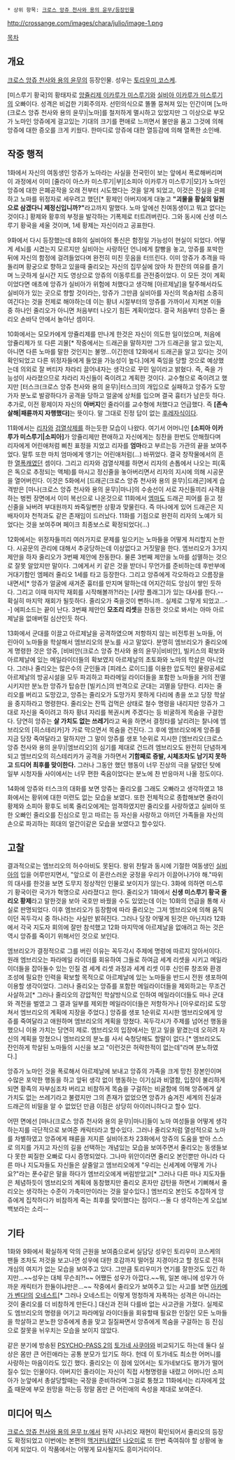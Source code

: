  * 상위 항목: [[크로스 앙쥬 천사와 용의 윤무/등장인물]]

http://crossange.com/images/chara/julio/image-1.png

[[목차]]

== 개요 ==
[[크로스 앙쥬 천사와 용의 윤무]]의 등장인물. 성우는 [[토리우미 코스케]]. 

[미스루기 황국]의 황태자로 [[앙쥬|앙쥴리제 이카루가 미스루기]]와 [[실비아 이카루가 미스루기]]의 오빠이다. 성격은 비겁한 기회주의자. 선민의식으로 똘똘 뭉쳐져 있는 인간이며 [노마(크로스 앙쥬 천사와 용의 윤무)|노마]를 철저하게 멸시하고 있었지만 그 이상으로 부모가 노마인 앙쥬에게 걸고있는 기대의 크기를 편애로 느끼면서 불만을 품고 그것에 의해 앙쥬에 대한 증오를 크게 키웠다. 한마디로 앙쥬에 대한 열등감에 의해 열폭한 소인배.

== 작중 행적 ==
1화에서 자신의 여동생인 앙쥬가 노마라는 사실을 전국민이 보는 앞에서 폭로해버리며 이 과정에서 이미 [줄라이 아스카 미스루기|부][소피아 이카루가 미스루기|모]가 노마인 앙쥬에 대한 은폐공작을 오래 전부터 시도했다는 것을 알게 되었고, 이것은 진실을 은폐하고 노마를 위정자로 세우려고 했던[* 황제인 아버지에게 대놓고 '''"괴물을 황실의 일원으로 삼겠다니 제정신입니까?"'''라고까지 말했다. 노마 앞에선 친여동생이고 뭐고 없다는 것이다.] 황제와 황후의 부정을 발각하는 기폭제로 터트려버린다. 그와 동시에 신생 미스루기 황국을 세울 것이며, 1세 황제는 자신이라고 공표한다.

9화에서 다시 등장했는데 8화의 실비아의 통신은 함정일 가능성이 현실이 되었다. 어떻게 세뇌를 시켰는지 모르지만 실비아는 사랑하던 언니에게 칼빵을 놓고, 앙쥬를 포박한 뒤에 자신의 함정에 걸려들었다며 완전히 미친 웃음을 터뜨린다. 이미 앙쥬가 추격을 따돌리며 황궁으로 향하고 있을때 줄리오는 자신의 집무실에 앉아 차 한잔의 여유를 즐기며 느긋하게 실시간 지도 영상으로 앙쥬의 이동루트를 관전중이었다. 이 모든 것이 계획이었다면 애초에 앙쥬가 실비아가 위험에 처했다고 생각해 [아르제날]을 탈주해서라도 실비아가 있는 곳으로 향할 것이라는, 앙쥬가 그만큼 실비아를 자신의 목숨처럼 소중히 여긴다는 것을 전제로 해야하는데 이는 황녀 시절부터의 앙쥬를 가까이서 지켜본 이들 중 하나인 줄리오가 아니면 처음부터 나오기 힘든 계획이었다. 결국 처음부터 앙쥬는 줄리오 손바닥 안에서 놀아난 셈이다.

10화에서는 모모카에게 앙쥴리제를 만나게 한것은 자신이 의도한 일이었으며, 처음에 앙쥴리제가 또 다른 괴물[* 작중에서는 드래곤을 말하지만 그가 드래곤을 알고 있는지, 아니면 다른 노마를 말한 것인지는 불명...이긴한데 12화에서 드래곤을 알고 있다는 것이 확인되었고 다른 위정자들에게 들었을 가능성이 높다.]에게 죽임을 당할 것으로 예상했는데 의외로 잘 버티자 차라리 끌어내자는 생각으로 꾸민 일이라고 밝혔다. 즉, 죽을 가능성이 사라졌으므로 차라리 자신들이 죽이려고 계획한 것이다. 교수형으로 죽이려고 했지만 [터스크(크로스 앙쥬 천사와 용의 윤무)|터스크]의 개입으로 실패하고 앙쥬가 도망가자 분노로 발광하다가 공격을 당하고 얼굴에 상처를 입으며 결국 흉터가 남은듯 하다. 추가로, 이전 황제이자 자신의 '''아버지'''인 줄라이를 교수형에 처했다고 언급했다. 즉 '''[존속살해|패륜까지 자행했다]'''는 뜻이다. 말 그대로 진정 답이 없는 [[후레자식]]이다.

11화에서는 [[리자 런독|리자]]와 [[검열삭제]]를 하는듯한 모습이 나왔다. 여기서 어머니인 '''[소피아 이카루가 미스루기|소피아]'''가 앙쥴리제만 편애하고 자신에게는 칭찬을 한번도 안해줬다며 리자에게 어린애처럼 삐친 표정을 지었고 리자를 '''엄마'''라고 부르는등 가관의 끝을 보여주었다. 말투 또한 마치 엄마에게 앵기는 어린애처럼(...) 바뀌었다. 결국 창작물에서의 흔한 [[열폭]]캐였던 셈이다. 그리고 리자와 검열삭제를 하면서 리자의 손톱에서 나오는 피(혹은 독으로 추정되는 액체)를 마시고 정신줄을 놓아버리면서 리자의 지시에 의해 시공문을 열어버린다. 이것은 5화에서 [드래곤(크로스 앙쥬 천사와 용의 윤무)|드래곤]에게 습격받은 [마나(크로스 앙쥬 천사와 용의 윤무)|마나]의 수송선이 서로 자신들끼리 사격을 하는 벙찐 장면에서 이미 복선으로 나온것으로 11화에서 [[엠마 브론슨|엠마]]도 드래곤 피어를 듣고 정신줄을 놔버려 부대원까지 쏴죽일뻔한 상황과 맞물린다. 즉 마나에게 있어 드래곤은 지배자이자 천적과도 같은 존재임이 드러났다. 11화를 기점으로 완전히 리자의 노예가 되었다는 것을 보여주며 페이크 최종보스로 확정되었다(...) 

12화에서는 위정자들끼리 여러가지로 문제를 일으키는 노마들을 어떻게 처리할지 논한다. 시공문의 관리에 대해서 추궁당하는데 이상없다고 거짓말을 한다. 엠브리오가 3가지 제안을 하자 줄리오가 3번째 제안에 찬동한다. 물론 3번째 제안을 노마를 섬멸하는 것으로 잘못 알았지만 말이다. 그에게서 키 같은 것을 받더니 무언가를 준비하는데 후반부에 거대기함인 엠페러 줄리오 1세를 타고 등장한다. 그리고 앙쥬에게 각오하라고 으름장을 내면서[* 앙쥬가 얼굴에 새겨준 흉터를 만지며 말하는데 어지간히도 앙심이 쌓인 듯하다. 그리고 이때 마지막 재회를 시작해볼까?!라는 [사망 플래그]가 있는 대사를 한다.--확실히 마지막 재회가 될듯하다. 줄리오가 죽을것이 뻔하니까.. 실제로 그렇게 되었고...--] 에피소드는 끝이 난다. 3번째 제안인 '''모조리 리셋'''을 찬동한 것으로 봐서는 아마 아르제날을 없애버릴 심산인듯 하다.

13화에서 군대를 이끌고 아르제날을 공격하였으며 저항하지 않는 비전투원 노마들, 어린아이 노마들을 학살해서 엠브리오의 분노를 사고 말았다. 분명히 엠브리오가 줄리오에게 명령한 것은 앙쥬, [비비안(크로스 앙쥬 천사와 용의 윤무)|비비안], 빌키스의 확보와 아르제날에 있는 메일라이더들의 확보였지 아르제날의 초토화와 노마의 학살은 아니었다. 그러나 줄리오는 많은수의 군인들과 [피레스 로이드]를 이용한 압도적인 물량공세로 아르제날의 방공시설을 모두 파괴하고 파라메일 라이더들을 포함한 노마들을 거의 전멸시키지만 분노한 앙쥬가 탑승한 [빌키스]의 반격으로 군대는 괴멸을 당한다. 리자는 줄리오를 버리고 도망갔고, 앙쥬는 줄리오가 도망가지 못하게 다리에 총을 쏘고 당장 학살을 중지하라고 명령한다. 줄리오는 잔뜩 겁먹은 상태로 철수 명령을 내리지만 앙쥬가 그대로 자신을 죽이려고 하자 황녀 자리를 복권시켜 주겠다는 등 비굴하게 목숨을 구걸한다. 당연히 앙쥬는 '''살 가치도 없는 쓰레기'''라고 욕을 하면서 결정타를 날리려는 찰나에 엠브리오의 [히스테리카]가 가로 막으면서 목숨을 건진다. 그 후에 엠브리오에게 앙쥬를 지금 당장 죽여달라고 말하지만 그 말이 앙쥬를 생포 1순위로 지시한 [엠브리오(크로스 앙쥬 천사와 용의 윤무)|엠브리오]의 심기를 제대로 건드려 엠브리오도 완전히 단념하게 되고 엠브리오의 히스테리카가 공격을 가하면서 '''기함째로 증발, 시체조차도 남기지 못하고 드디어 최후를 맞이한다.''' 그러나 그동안 했던 행동이 너무 진상의 극을 달렸던 탓에 일부 시청자들 사이에서는 너무 편한 죽음이었다는 분노에 찬 반응마저 나올 정도이다.

14화에 앙쥬와 터스크의 대화를 보면 앙쥬는 줄리오를 그래도 오빠라고 생각하였고 18화에서는 황위에 대한 미련도 없는 모습을 보였다. 또한 전체적으로 종합해보면 줄라이 황제와 소피아 황후도 비록 줄리오에게는 엄격하였지만 줄리오를 사랑하였고 실비아 또한 오빠인 줄리오를 진심으로 믿고 따르는 등 자신을 사랑하고 아끼던 가족들을 자신의 손으로 파괴하는 희대의 얼간이같은 모습을 보였다고 할수있다.

== 고찰 ==
결과적으로는 엠브리오의 허수아비도 못된다. 왕위 찬탈과 동시에 기절한 여동생인 [[실비아 이카루가 미스루기|실비아]]의 입을 어루만지면서, "앞으로 이 혼란스러운 궁정을 우리가 이끌어나가야 해."따위의 대사를 한것을 보면 도무지 정상적인 인물로 보이지가 않는다. 3화에 의하면 미스루기 황국이란 국가가 혁명으로 사라졌다고 한다. 줄리오가 1화에서 '''신생 미스루기 황국 줄리오 황제'''라고 말한것을 보아 국호만 바꿨을 수도 있었는데 이는 10화의 언급을 통해 사실로 판명되었다. 이후 엠브리오가 등장함에 따라 줄리오는 그저 엠브리오에 의해 움직이던 꼭두각시 중 하나라는 사실만 밝혀진다. 그러나 당장 어떻게 된것은 아닌지라 12화에서 각국 지도자 회의에 잘만 참석했고 12화 마지막에 아르제날을 없애려고 하는 것은 역시 앙쥬를 죽이기 위해서인 것으로 보인다. 

엠브리오가 결정적으로 그를 버린 이유는 꼭두각시 주제에 명령에 따르지 않아서이다. 원래 엠브리오는 파라메일 라이더를 회유하여 그들로 하여금 세계 리셋을 시키고 메일라이더들을 잡아둘수 있는 인질 겸 세계 리셋 과정과 세계 리셋 이후 신인류 창조와 환경 조성에 필요한 인력을 확보할 목적으로 아르제날에 있는 노마들을 반드시 전원 생포하여 이용할 생각이었다. 그러나 줄리오는 앙쥬를 포함한 메일라이더들을 제외하고는 무조건 사살하고[* 그러나 줄리오의 강압적인 학살방식으로 인하여 메일라이더들도 마나 군대와 격전을 벌였고 그 결과 일부를 제외한 메일라이더들은 저항하거나 [아우로라]로 도망쳐서 엠브리오의 계획에 지장을 주었다.] 앙쥬를 생포 1순위로 지시한 엠브리오에게 앙쥬를 죽여달라고 애원하며 엠브리오의 계획을 망쳤다. 꼭두각시가 주제를 넘어선 행동을 했으니 이용 가치는 당연히 제로. 엠브리오의 입장에서는 믿고 일을 맡겼는데 오히려 자신의 계획을 망쳤으니 엠브리오의 분노를 사서 숙청당해도 할말이 없다.[* 엠브리오도 잔인하게 학살된 노마들의 시신을 보고 "이런것은 허락한적이 없는데"라며 분노하였다.]

앙쥬가 노마인 것을 폭로해서 아르제날에 보내고 앙쥬의 가족을 크게 망친 장본인이며 수많은 포악한 행동을 하고 앞뒤 생각 없이 행동하는 이기심과 비열함, 입장이 불리하게 되면 황족의 자부심조차 버리고 비참하게 목숨을 구걸하는 비굴함에 의해 앙쥬에게 살 가치도 없는 쓰레기라고 불렸지만 그의 존재가 없었으면 앙쥬가 숨겨진 세계의 진실과 드래곤의 비밀을 알 수 없었던 만큼 이점은 상당히 아이러니하다고 할수 있다.

어떤 면에선 [마나(크로스 앙쥬 천사와 용의 윤무)|마나]들이 노마 여성들을 어떻게 생각하는지를 극단적으로 보여준 캐릭터라고 할수있다. 그러나 줄리오처럼 열성적으로 노마를 차별하였고 앙쥬에게 패륜을 저지른 실비아조차 23화에서 앙쥬의 도움을 받아 스스로 의지를 가지고 자신의 길을 선택하는 개념있는 모습을 보여주면서 줄리오는 동생들보다 못한 찌질한 오빠로 다시 증명되었다. 그나마 위안이라면 줄리오 본인뿐만 아니라 다른 마나 지도자들도 자신들은 살줄알고 엠브리오에게 "우리는 신세계에 어떻게 가나요?"라는 푼수같은 말을 하다가 엠브리오에게 버림받았고[* 그러나 다른 마나 지도자들은 체념하듯이 엠브리오의 계획에 동참했지만 줄리오 혼자만 감탄을 하면서 기뻐해서 줄리오는 생각하는 수준이 가축미만이라는 것을 알수있다.] 엠브리오 본인도 추잡하게 앙쥬에게 집착하다가 비참하게 죽는 최후를 맞이했다는 점이다.--둘 다 생각하는게 오십보 백보라는 소리--

== 기타 ==
1화와 9화에서 확실하게 악의 근원을 보여줌으로써 실담당 성우인 토리우미 코스케의 팬들 조차도 저것을 보고나면 성우에 대한 호감까지 떨어질 지경이라고 할 정도로 전혀 개심의 여지가 없는 모습을 보여주고 있다. 그만큼 토리우미가 연기를 잘한것도 있긴 하지만...~~성우는 대체 무슨죄?!~~ 어쨌든 성우가 아깝다.~~뭐, 일본 애니에 성우가 아까운 캐릭터가 한둘이냐만은...~~ 작중에서 줄리오가 보여주고 있는 사고를 보면 [[아카메가 벤다!]]의 [[오네스트]][* 그러나 오네스트는 이렇게 멍청하게 자폭하는 성격은 아니라는 것이 줄리오를 더 비참하게 만든다.] 대신과 전혀 다를바 없는 사고관을 가졌다. 실제로도 엠브리오의 명령을 어기고 파라메일 라이더들을 회유할때 필요한 인질인 모든 노마들을 학살하고 분노한 앙쥬에게 총을 맞고 질질짜면서 앙쥬에게 목숨을 구걸하는 등 진심으로 잘못을 뉘우치는 모습을 보이지 않았다.

같은 분기에 방송된 [[PSYCHO-PASS 2]]의 [[토가네 사쿠야]]와 비교되기도 하는데 둘다 실상은 몸만 큰 어린애라는 공통 분모가 있기도 하다. 헌데 이 토가네도 최소한 어머니를 사랑하는 마음이라도 있긴 했다. 줄리오는 이 점에 있어서는 토가네보다도 평가가 떨어질수 있는 인물이다. 아버지인 줄라이는 자신이 직접 사형명령을 내렸고 어머니인 소피아가 눈앞에서 총살당할때는 국장을 준비하라며 그걸로 퉁쳤고 11화에서는 리자에게 [[앙쥬]] 때문에 부모 원망을 하는등 정말 몸만 큰 어린애의 속성을 제대로 보여준다.  

== 미디어 믹스 ==
[[크로스 앙쥬 천사와 용의 윤무 tr.]]에서 원작 시나리오 재현이 확인되어서 줄리오의 등장도 확정되었고 이번에는 본편의 [[맥거핀]]녀였던 [[나오미(크로스 앙쥬 천사와 용의 윤무)|나오미]]로 또 한번 죽여줘야 할 상황에 놓이게 되었다. 이 작품에서는 어떻게 묘사될지도 흥미거리이다.
